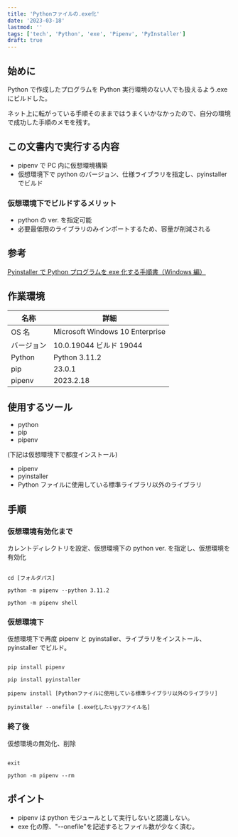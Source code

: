 ```yaml
---
title: 'Pythonファイルの.exe化'
date: '2023-03-18'
lastmod: ''
tags: ['tech', 'Python', 'exe', 'Pipenv', 'PyInstaller']
draft: true
---
```


## 始めに

Python で作成したプログラムを Python 実行環境のない人でも扱えるよう.exe にビルドした。

ネット上に転がっている手順そのままではうまくいかなかったので、自分の環境で成功した手順のメモを残す。

## この文書内で実行する内容

- pipenv で PC 内に仮想環境構築
- 仮想環境下で python のバージョン、仕様ライブラリを指定し、pyinstaller でビルド

### 仮想環境下でビルドするメリット

- python の ver. を指定可能
- 必要最低限のライブラリのみインポートするため、容量が削減される

## 参考

[Pyinstaller で Python プログラムを exe 化する手順書（Windows 編）](https://qiita.com/nal_dal_dere/items/95e173068af399e61981)

## 作業環境

| 名称       | 詳細                            |
| ---------- | ------------------------------- |
| OS 名      | Microsoft Windows 10 Enterprise |
| バージョン | 10.0.19044 ビルド 19044         |
| Python     | Python 3.11.2                   |
| pip        | 23.0.1                          |
| pipenv     | 2023.2.18                       |

## 使用するツール

- python
- pip
- pipenv

(下記は仮想環境下で都度インストール)

- pipenv
- pyinstaller
- Python ファイルに使用している標準ライブラリ以外のライブラリ

## 手順

### 仮想環境有効化まで

カレントディレクトリを設定、仮想環境下の python ver. を指定し、仮想環境を有効化

```

cd [フォルダパス]

python -m pipenv --python 3.11.2

python -m pipenv shell

```

### 仮想環境下

仮想環境下で再度 pipenv と pyinstaller、ライブラリをインストール、pyinstaller でビルド。

```

pip install pipenv

pip install pyinstaller

pipenv install [Pythonファイルに使用している標準ライブラリ以外のライブラリ]

pyinstaller --onefile [.exe化したいpyファイル名]

```

### 終了後

仮想環境の無効化、削除

```

exit

python -m pipenv --rm

```

## ポイント

- pipenv は python モジュールとして実行しないと認識しない。
- exe 化の際、"--onefile"を記述するとファイル数が少なく済む。
